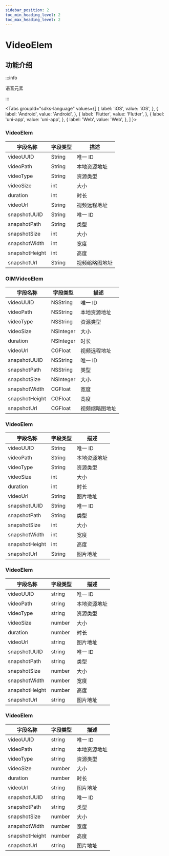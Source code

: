 ```yaml
---
sidebar_position: 2
toc_min_heading_level: 2
toc_max_heading_level: 2
---
```


# VideoElem

## 功能介绍

:::info

语音元素

:::

<Tabs
groupId="sdks-language"
values={[
{ label: 'iOS', value: 'iOS', },
{ label: 'Android', value: 'Android', },
{ label: 'Flutter', value: 'Flutter', },
{ label: 'uni-app', value: 'uni-app', },
{ label: 'Web', value: 'Web', },
]
}>

<TabItem value="Flutter">

### VideoElem

| 字段名称       | 字段类型 | 描述         |
| -------------- | -------- | ------------ |
| videoUUID      | String   | 唯一 ID      |
| videoPath      | String   | 本地资源地址 |
| videoType      | String   | 资源类型     |
| videoSize      | int      | 大小         |
| duration       | int      | 时长         |
| videoUrl       | String   | 视频远程地址     |
| snapshotUUID   | String   | 唯一 ID      |
| snapshotPath   | String   | 类型         |
| snapshotSize   | int      | 大小         |
| snapshotWidth  | int      | 宽度         |
| snapshotHeight | int      | 高度         |
| snapshotUrl    | String   | 视频缩略图地址     |

</TabItem>

<TabItem value="iOS">

### OIMVideoElem

| 字段名称       | 字段类型  | 描述         |
| -------------- | --------- | ------------ |
| videoUUID      | NSString  | 唯一 ID      |
| videoPath      | NSString  | 本地资源地址 |
| videoType      | NSString  | 资源类型     |
| videoSize      | NSInteger | 大小         |
| duration       | NSInteger | 时长         |
| videoUrl       | CGFloat   | 视频远程地址     |
| snapshotUUID   | NSString  | 唯一 ID      |
| snapshotPath   | NSString  | 类型         |
| snapshotSize   | NSInteger | 大小         |
| snapshotWidth  | CGFloat   | 宽度         |
| snapshotHeight | CGFloat   | 高度         |
| snapshotUrl    | CGFloat   | 视频缩略图地址     |

</TabItem>

<TabItem value="Android">


### VideoElem

| 字段名称       | 字段类型 | 描述         |
| -------------- | -------- | ------------ |
| videoUUID      | String   | 唯一 ID      |
| videoPath      | String   | 本地资源地址 |
| videoType      | String   | 资源类型     |
| videoSize      | int      | 大小         |
| duration       | int      | 时长         |
| videoUrl       | String   | 图片地址     |
| snapshotUUID   | String   | 唯一 ID      |
| snapshotPath   | String   | 类型         |
| snapshotSize   | int      | 大小         |
| snapshotWidth  | int      | 宽度         |
| snapshotHeight | int      | 高度         |
| snapshotUrl    | String   | 图片地址     |

</TabItem>

<TabItem value="Web">

### VideoElem

| 字段名称       | 字段类型 | 描述         |
| -------------- | -------- | ------------ |
| videoUUID      | string   | 唯一 ID      |
| videoPath      | string   | 本地资源地址 |
| videoType      | string   | 资源类型     |
| videoSize      | number   | 大小         |
| duration       | number   | 时长         |
| videoUrl       | string   | 图片地址     |
| snapshotUUID   | string   | 唯一 ID      |
| snapshotPath   | string   | 类型         |
| snapshotSize   | number   | 大小         |
| snapshotWidth  | number   | 宽度         |
| snapshotHeight | number   | 高度         |
| snapshotUrl    | string   | 图片地址     |

</TabItem>

<TabItem value="uni-app">

### VideoElem

| 字段名称       | 字段类型 | 描述         |
| -------------- | -------- | ------------ |
| videoUUID      | string   | 唯一 ID      |
| videoPath      | string   | 本地资源地址 |
| videoType      | string   | 资源类型     |
| videoSize      | number   | 大小         |
| duration       | number   | 时长         |
| videoUrl       | string   | 图片地址     |
| snapshotUUID   | string   | 唯一 ID      |
| snapshotPath   | string   | 类型         |
| snapshotSize   | number   | 大小         |
| snapshotWidth  | number   | 宽度         |
| snapshotHeight | number   | 高度         |
| snapshotUrl    | string   | 图片地址     |

</TabItem>

</Tabs>
